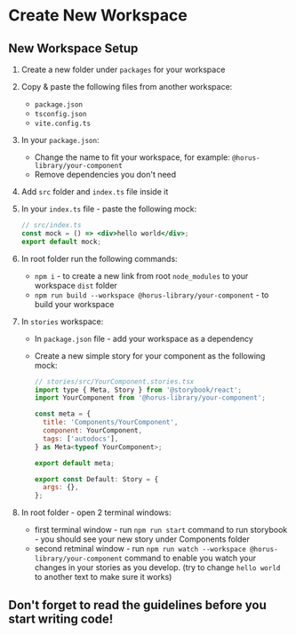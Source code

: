 # Create New Workspace

## New Workspace Setup

1. Create a new folder under `packages` for your workspace
2. Copy & paste the following files from another workspace:

   - `package.json`
   - `tsconfig.json`
   - `vite.config.ts`

3. In your `package.json`:

   - Change the name to fit your workspace, for example: `@horus-library/your-component`
   - Remove dependencies you don't need

4. Add `src` folder and `index.ts` file inside it
5. In your `index.ts` file - paste the following mock:

   ```jsx
   // src/index.ts
   const mock = () => <div>hello world</div>;
   export default mock;
   ```

6. In root folder run the following commands:

   - `npm i` - to create a new link from root `node_modules` to your workspace `dist` folder
   - `npm run build --workspace @horus-library/your-component` - to build your workspace

7. In `stories` workspace:

   - In `package.json` file - add your workspace as a dependency
   - Create a new simple story for your component as the following mock:

     ```jsx
     // stories/src/YourComponent.stories.tsx
     import type { Meta, Story } from '@storybook/react';
     import YourComponent from '@horus-library/your-component';

     const meta = {
       title: 'Components/YourComponent',
       component: YourComponent,
       tags: ['autodocs'],
     } as Meta<typeof YourComponent>;

     export default meta;

     export const Default: Story = {
       args: {},
     };
     ```

8. In root folder - open 2 terminal windows:
   - first terminal window - run `npm run start` command to run storybook - you should see your new story under Components folder
   - second retminal window - run `npm run watch --workspace @horus-library/your-component` command to enable you watch your changes in your stories as you develop. (try to change `hello world` to another text to make sure it works)

## Don't forget to read the guidelines before you start writing code!
